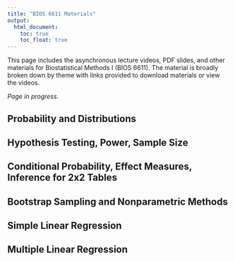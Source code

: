 ```yaml
---
title: "BIOS 6611 Materials"
output: 
  html_document:
    toc: true
    toc_float: true
---
```


This page includes the asynchronous lecture videos, PDF slides, and other materials for Biostatistical Methods I (BIOS 6611). The material is broadly broken down by theme with links provided to download materials or view the videos.

*Page in progress.*

## Probability and Distributions


## Hypothesis Testing, Power, Sample Size


## Conditional Probability, Effect Measures, Inference for 2x2 Tables


## Bootstrap Sampling and Nonparametric Methods


## Simple Linear Regression


## Multiple Linear Regression
